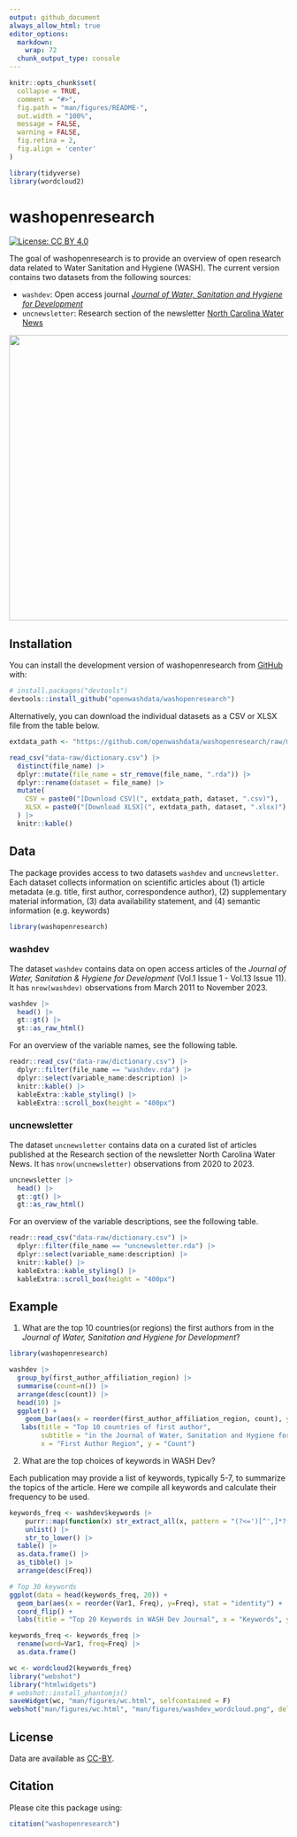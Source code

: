 ```yaml
---
output: github_document
always_allow_html: true
editor_options: 
  markdown: 
    wrap: 72
  chunk_output_type: console
---
```


<!-- README.md is generated from README.Rmd. Please edit that file -->

```r
knitr::opts_chunk$set(
  collapse = TRUE,
  comment = "#>",
  fig.path = "man/figures/README-",
  out.width = "100%",
  message = FALSE,
  warning = FALSE,
  fig.retina = 2,
  fig.align = 'center'
)

library(tidyverse)
library(wordcloud2)
```

# washopenresearch

<!-- badges: start -->

[![License: CC BY
4.0](https://img.shields.io/badge/License-CC_BY_4.0-lightgrey.svg)](https://creativecommons.org/licenses/by/4.0/)

<!-- badges: end -->

The goal of washopenresearch is to provide an overview of open research
data related to Water Sanitation and Hygiene (WASH). The current version
contains two datasets from the following sources:

-   `washdev`: Open access journal [*Journal of Water, Sanitation and
    Hygiene for Development*](https://iwaponline.com/washdev)
-   `uncnewsletter`: Research section of the newsletter [North Carolina
    Water
    News](https://waterinstitute.unc.edu/our-work/nc-water-news-newsletter)

![](man/figures/washdev_wordcloud.png){width="515"}

## Installation

You can install the development version of washopenresearch from
[GitHub](https://github.com/) with:

``` r
# install.packages("devtools")
devtools::install_github("openwashdata/washopenresearch")
```

Alternatively, you can download the individual datasets as a CSV or XLSX
file from the table below.

```r

extdata_path <- "https://github.com/openwashdata/washopenresearch/raw/main/inst/extdata/"

read_csv("data-raw/dictionary.csv") |> 
  distinct(file_name) |> 
  dplyr::mutate(file_name = str_remove(file_name, ".rda")) |> 
  dplyr::rename(dataset = file_name) |> 
  mutate(
    CSV = paste0("[Download CSV](", extdata_path, dataset, ".csv)"),
    XLSX = paste0("[Download XLSX](", extdata_path, dataset, ".xlsx)")
  ) |> 
  knitr::kable()

```

## Data

The package provides access to two datasets `washdev` and
`uncnewsletter`. Each dataset collects information on scientific
articles about (1) article metadata (e.g. title, first author,
correspondence author), (2) supplementary material information, (3) data
availability statement, and (4) semantic information (e.g. keywords)

```r
library(washopenresearch)
```

### washdev

The dataset `washdev` contains data on open access articles of the
*Journal of Water, Sanitation & Hygiene for Development* (Vol.1 Issue
1 - Vol.13 Issue 11). It has `nrow(washdev)` observations from March 2011 to
November 2023.

```r
washdev |> 
  head() |> 
  gt::gt() |>
  gt::as_raw_html()
```

For an overview of the variable names, see the following table.

```r
readr::read_csv("data-raw/dictionary.csv") |>
  dplyr::filter(file_name == "washdev.rda") |>
  dplyr::select(variable_name:description) |> 
  knitr::kable() |> 
  kableExtra::kable_styling() |> 
  kableExtra::scroll_box(height = "400px")
```

### uncnewsletter

The dataset `uncnewsletter` contains data on a curated list of articles
published at the Research section of the newsletter North Carolina Water
News. It has `nrow(uncnewsletter)` observations from 2020 to 2023.

```r
uncnewsletter |> 
  head() |> 
  gt::gt() |>
  gt::as_raw_html()
```

For an overview of the variable descriptions, see the following table.

```r
readr::read_csv("data-raw/dictionary.csv") |>
  dplyr::filter(file_name == "uncnewsletter.rda") |>
  dplyr::select(variable_name:description) |> 
  knitr::kable() |> 
  kableExtra::kable_styling() |> 
  kableExtra::scroll_box(height = "400px")
```

## Example

1.  What are the top 10 countries(or regions) the first authors from in
    the *Journal of Water, Sanitation and Hygiene for Development*?

```r
library(washopenresearch)

washdev |> 
  group_by(first_author_affiliation_region) |>
  summarise(count=n()) |>
  arrange(desc(count)) |>
  head(10) |>
  ggplot() +
    geom_bar(aes(x = reorder(first_author_affiliation_region, count), y = count), stat = "identity") +
   labs(title = "Top 10 countries of first author",
        subtitle = "in the Journal of Water, Sanitation and Hygiene for Development",
        x = "First Author Region", y = "Count")
```

2.  What are the top choices of keywords in WASH Dev?

Each publication may provide a list of keywords, typically 5-7, to
summarize the topics of the article. Here we compile all keywords and
calculate their frequency to be used.

```r
keywords_freq <- washdev$keywords |>
    purrr::map(function(x) str_extract_all(x, pattern = "(?<=')[^',]*?(?='\\s*)")[[1]]) |>
    unlist() |>
    str_to_lower() |>
  table() |>
  as.data.frame() |>
  as_tibble() |>
  arrange(desc(Freq))

# Top 30 keywords
ggplot(data = head(keywords_freq, 20)) +
  geom_bar(aes(x = reorder(Var1, Freq), y=Freq), stat = "identity") +
  coord_flip() +
  labs(title = "Top 20 Keywords in WASH Dev Journal", x = "Keywords", y = "Count")
```

```r

keywords_freq <- keywords_freq |>
  rename(word=Var1, freq=Freq) |>
  as.data.frame()

wc <- wordcloud2(keywords_freq)
library("webshot")
library("htmlwidgets")
# webshot::install_phantomjs()
saveWidget(wc, "man/figures/wc.html", selfcontained = F)
webshot("man/figures/wc.html", "man/figures/washdev_wordcloud.png", delay = 3)
```

## License

Data are available as
[CC-BY](https://github.com/openwashdata/wasteskipsblantyre/blob/main/LICENSE.md).

## Citation

Please cite this package using:

```r
citation("washopenresearch")
```
